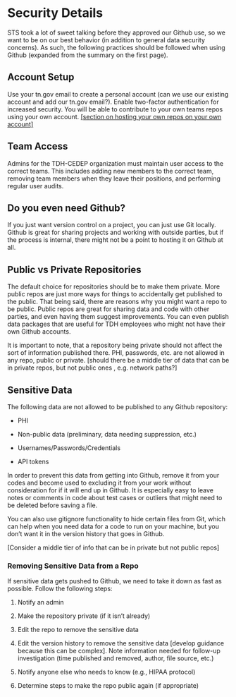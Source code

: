 # Security Details

STS took a lot of sweet talking before they approved our Github use, so we want to be on our best behavior (in addition to general data security concerns). As such, the following practices should be followed when using Github (expanded from the summary on the first page).

## Account Setup

Use your tn.gov email to create a personal account (can we use our existing account and add our tn.gov email?). Enable two-factor authentication for increased security. You will be able to contribute to your own teams repos using your own account. [\[section on hosting your own repos on your own account\]]{.underline}

## Team Access

Admins for the TDH-CEDEP organization must maintain user access to the correct teams. This includes adding new members to the correct team, removing team members when they leave their positions, and performing regular user audits.

## Do you even need Github?

If you just want version control on a project, you can just use Git locally. Github is great for sharing projects and working with outside parties, but if the process is internal, there might not be a point to hosting it on Github at all.

## Public vs Private Repositories

The default choice for repositories should be to make them private. More public repos are just more ways for things to accidentally get published to the public. That being said, there are reasons why you might want a repo to be public. Public repos are great for sharing data and code with other parties, and even having them suggest improvements. You can even publish data packages that are useful for TDH employees who might not have their own Github accounts.

It is important to note, that a repository being private should not affect the sort of information published there. PHI, passwords, etc. are not allowed in any repo, public or private. \[should there be a middle tier of data that can be in private repos, but not public ones , e.g. network paths?\]

## Sensitive Data

The following data are not allowed to be published to any Github repository:

-   PHI

-   Non-public data (preliminary, data needing suppression, etc.)

-   Usernames/Passwords/Credentials

-   API tokens

In order to prevent this data from getting into Github, remove it from your codes and become used to excluding it from your work without consideration for if it will end up in Github. It is especially easy to leave notes or comments in code about test cases or outliers that might need to be deleted before saving a file.

You can also use gitignore functionality to hide certain files from Git, which can help when you need data for a code to run on your machine, but you don't want it in the version history that goes in Github.

\[Consider a middle tier of info that can be in private but not public repos\]

### Removing Sensitive Data from a Repo

If sensitive data gets pushed to Github, we need to take it down as fast as possible. Follow the following steps:

1.  Notify an admin

2.  Make the repository private (if it isn't already)

3.  Edit the repo to remove the sensitive data

4.  Edit the version history to remove the sensitive data \[develop guidance because this can be complex\]. Note information needed for follow-up investigation (time published and removed, author, file source, etc.)

5.  Notify anyone else who needs to know (e.g., HIPAA protocol)

6.  Determine steps to make the repo public again (if appropriate)
